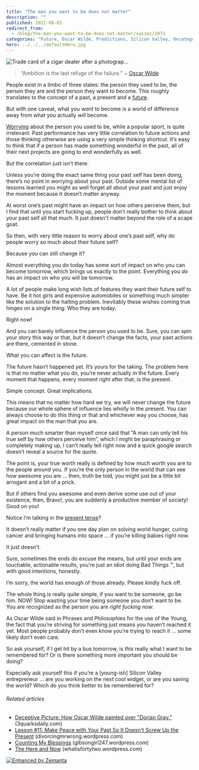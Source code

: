 ```yaml
---
title: "The man you want to be does not matter"
description: ""
published: 2011-08-03
redirect_from:
  - /blog/the-man-you-want-to-be-does-not-matter/swizec/2071
categories: "Future, Oscar Wilde, Predictions, Silicon Valley, Uncategorized"
hero: ../../../defaultHero.jpg
---
```


![Trade card of a cigar dealer after a photograp...](https://swizec.com/wp-content/uploads/2011/08/300px-Oscar_Wilde_Aesthetic_Cigars.jpg "Trade card of a cigar dealer after a photograp...")

> “Ambition is the last refuge of the failure.” ~ [Oscar Wilde](http://en.wikipedia.org/wiki/Oscar_Wilde "Oscar Wilde")

People exist in a limbo of three states: the person they used to be, the person they are and the person they want to become. This roughly translates to the concept of a past, a present and a [future](http://en.wikipedia.org/wiki/Future "Future").

But with one caveat, what you _want_ to become is a world of difference away from what you actually _will_ become.

[Worrying](http://en.wikipedia.org/wiki/Worry "Worry") about the person you used to be, while a popular sport, is quite irrelevant. Past performance has very little correlation to future actions and those thinking otherwise are using a very simple thinking shortcut. It’s easy to think that if a person has made something wonderful in the past, all of their next projects are going to end wonderfully as well.

But the correlation just isn’t there.

Unless you’re doing the exact same thing your past self has been doing, there’s no point in worrying about your past. Outside some mental list of lessons learned you might as well forget all about your past and just enjoy the moment because it doesn’t matter anyway.

At worst one’s past might have an impact on how others perceive them, but I find that until you start fucking up, people don’t really bother to think about your past self all that much. It just doesn't matter beyond the role of a scape goat.

So then, with very little reason to worry about one’s past self, why do people worry so much about their future self?

Because you can still change it?

Almost everything you do today has some sort of impact on who you can become tomorrow, which brings us exactly to the point. Everything you _do_ has an impact on who you will be tomorrow.

A lot of people make long wish lists of features they want their future self to have. Be it hot girls and expensive automobiles or something much simpler like the solution to the halting problem. Inevitably these wishes coming true hinges on a single thing: Who they are today.

Right now!

And you can barely influence the person you used to be. Sure, you can spin your story this way or that, but it doesn’t change the facts, your past actions are there, cemented in stone.

What you can affect is the future.

The future hasn’t happened yet. It’s yours for the taking. The problem here is that no matter what you do, you’re never actually _in_ the future. Every moment that happens, every moment right after that, is the present.

Simple concept. Great implications.

This means that no matter how hard we try, we will never change the future because our whole sphere of influence lies wholly in the present. You can always choose to do this thing or that and whichever way you choose, has great impact on the man that you are.

A person much smarter than myself once said that “A man can only tell his true self by how others perceive him”, which I might be paraphrasing or completely making up, I can’t really tell right now and a quick google search doesn’t reveal a source for the quote.

The point is, your true worth really is defined by how much worth you are to the people around you. If you’re the only person in the world that can see how awesome you are … then, truth be told, you might just be a little bit arrogant and a bit of a prick.

But if others find you awesome and even derive some use out of your existence, then, Bravo!, you are suddenly a productive member of society! Good on you!

Notice I’m talking in the [present tense](http://en.wikipedia.org/wiki/Present_tense "Present tense")?

It doesn’t really matter if you one day plan on solving world hunger, curing cancer and bringing humans into space ... if you’re killing babies right now.

It just doesn’t.

Sure, sometimes the ends do excuse the means, but until your ends are touchable, actionable results, you’re just an idiot doing Bad Things ™, but with good intentions, honestly.

I’m sorry, the world has enough of those already. Please kindly fuck off.

The whole thing is really quite simple, if you want to be someone, go be him. NOW! Stop wasting your time being someone you don’t want to be. You are recognized as the person you are _right fucking now_.

As Oscar Wilde said in Phrases and Philosophies for the use of the Young, the fact that you’re striving for something just means you haven’t reached it yet. Most people probably don’t even know you’re trying to reach it … some likely don’t even care.

So ask yourself, if I get hit by a bus tomorrow, is _this_ really what I want to be remembered for? Or is there something more important you should be doing?

Especially ask yourself this if you’re a \[young-ish] Silicon Valley entrepreneur … are you working on the next cool widget, or are you saving the world? Which do you think better to be remembered for?

###### Related articles

- [Deceptive Picture: How Oscar Wilde painted over "Dorian Gray."](http://www.3quarksdaily.com/3quarksdaily/2011/08/deceptive-picture-how-oscar-wilde-painted-over-dorian-gray.html) (3quarksdaily.com)
- [Lesson #11: Make Peace with Your Past So It Doesn't Screw Up the Present](http://divorcingmrwrong.wordpress.com/2011/07/23/lesson-11-make-peace-with-your-past-so-it-doesn%25e2%2580%2599t-screw-up-the-present/) (divorcingmrwrong.wordpress.com)
- [Counting My Blessings](http://gibsongirl247.wordpress.com/2011/06/13/counting-my-blessings/) (gibsongirl247.wordpress.com)
- [The Here and Now](http://whatisfortytwo.wordpress.com/2011/07/21/the-here-and-now/) (whatisfortytwo.wordpress.com)

[![Enhanced by Zemanta](https://img.zemanta.com/zemified_e.png?x-id=4ba43826-1bbd-498f-810f-aa9547105c78)](http://www.zemanta.com/ "Enhanced by Zemanta")
